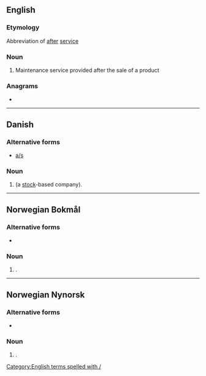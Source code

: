 {{also|Appendix:Variations of "as"}}
==English==

===Etymology===
Abbreviation of [[after]] [[service]]

===Noun===
{{head|en|noun}}

# Maintenance service provided after the sale of a product

===Anagrams===
* {{anagrams|en|a=as|S&A|S. A.|S.A.|SA|Sa|s.a.}}

[[Category:English terms spelled with /]]

----

==Danish==

===Alternative forms===
* [[a/s]]

===Noun===
{{head|da|noun}}

# {{lb|da|legal}} {{abbreviation of|da|aktieselskab|nodot=1}} (a [[stock]]-based company).

----

==Norwegian Bokmål==

===Alternative forms===
* {{l|nb|AS}}

===Noun===
{{head|nb|noun}}

# {{lb|nb|legal}} {{abbreviation of|nb|aksjeselskap|nocap=1}}.

----

==Norwegian Nynorsk==

===Alternative forms===
* {{l|nn|AS}}

===Noun===
{{head|nn|noun}}

# {{lb|nn|legal}} {{abbreviation of|nn|aksjeselskap|nocap=1}}.